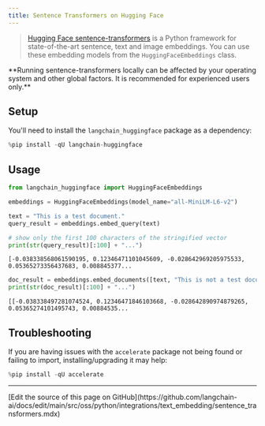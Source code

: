 ```yaml
---
title: Sentence Transformers on Hugging Face
---
```


>[Hugging Face sentence-transformers](https://huggingface.co/sentence-transformers) is a Python framework for state-of-the-art sentence, text and image embeddings.
>You can use these embedding models from the `HuggingFaceEmbeddings` class.

<Warning>
**Running sentence-transformers locally can be affected by your operating system and other global factors. It is recommended for experienced users only.**

</Warning>

## Setup

You'll need to install the `langchain_huggingface` package as a dependency:

```python
%pip install -qU langchain-huggingface
```

## Usage

```python
from langchain_huggingface import HuggingFaceEmbeddings

embeddings = HuggingFaceEmbeddings(model_name="all-MiniLM-L6-v2")

text = "This is a test document."
query_result = embeddings.embed_query(text)

# show only the first 100 characters of the stringified vector
print(str(query_result)[:100] + "...")
```

```output
[-0.038338568061590195, 0.12346471101045609, -0.028642969205975533, 0.05365273356437683, 0.008845377...
```

```python
doc_result = embeddings.embed_documents([text, "This is not a test document."])
print(str(doc_result)[:100] + "...")
```

```output
[[-0.038338497281074524, 0.12346471846103668, -0.028642890974879265, 0.05365274101495743, 0.00884535...
```

## Troubleshooting

If you are having issues with the `accelerate` package not being found or failing to import, installing/upgrading it may help:

```python
%pip install -qU accelerate
```

---

<Callout icon="pen-to-square" iconType="regular">
  [Edit the source of this page on GitHub](https://github.com/langchain-ai/docs/edit/main/src/oss/python/integrations/text_embedding/sentence_transformers.mdx)
</Callout>
